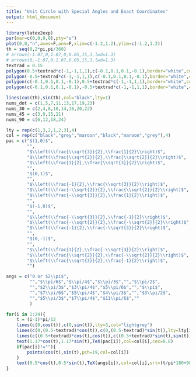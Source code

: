 ```yaml
---
title: "Unit Circle with Special Angles and Exact Coordinates"
output: html_document
---
```


\pagenumbering{gobble}

\vfill

```r
library(latex2exp)
par(mar=c(0,0,0,0),pty="s")
plot(0,0,"n",axes=F,ann=F,xlim=c(-1.2,1.2),ylim=c(-1.2,1.2))
th = seq(0,2*pi,pi/360)
# arrows(-1.07,0,1.07,0,0.05,15,3,lwd=1.3)
# arrows(0,-1.07,0,1.07,0.05,15,3,lwd=1.3)
textrad = 0.15
polygon(0.5+textrad*c(-1,-1,1,1),c(-0.1,0.1,0.1,-0.1),border="white",col="white")
polygon(-0.5+textrad*c(-1,-1,1,1),c(-0.1,0.1,0.1,-0.1),border="white",col="white")
polygon(c(-0.1,0.1,0.1,-0.1),0.5+textrad*c(-1,-1,1,1),border="white",col="white")
polygon(c(-0.1,0.1,0.1,-0.1),-0.5+textrad*c(-1,-1,1,1),border="white",col="white")

lines(cos(th),sin(th),col="black",lty=1)
nums_dot = c(1,5,7,11,13,17,19,23)
nums_30 = c(2,4,8,10,14,16,20,22)
nums_45 = c(3,9,15,21)
nums_90 = c(6,12,18,24)

lty = rep(c(1,3,2,1,2,3),4)
col = rep(c("black","grey","maroon","black","maroon","grey"),4)
pac = c("$(1,0)$",
        "",
        "$\\left(\\frac{\\sqrt{3}}{2},\\frac{1}{2}\\right)$",
        "$\\left(\\frac{\\sqrt{2}}{2},\\frac{\\sqrt{2}}{2}\\right)$",
        "$\\left(\\frac{1}{2},\\frac{\\sqrt{3}}{2}\\right)$",
        "",
        "$(0,1)$",
        "",
        "$\\left(\\frac{-1}{2},\\frac{\\sqrt{3}}{2}\\right)$",
        "$\\left(\\frac{-\\sqrt{2}}{2},\\frac{\\sqrt{2}}{2}\\right)$",
        "$\\left(\\frac{-\\sqrt{3}}{2},\\frac{1}{2}\\right)$",
        "",
        "$(-1,0)$",
        "",
        "$\\left(\\frac{-\\sqrt{3}}{2},\\frac{-1}{2}\\right)$",
        "$\\left(\\frac{-\\sqrt{2}}{2},\\frac{-\\sqrt{2}}{2}\\right)$",
        "$\\left(\\frac{-1}{2},\\frac{-\\sqrt{3}}{2}\\right)$",
        "",
        "$(0,-1)$",
        "",
        "$\\left(\\frac{1}{2},\\frac{-\\sqrt{3}}{2}\\right)$",
        "$\\left(\\frac{\\sqrt{2}}{2},\\frac{-\\sqrt{2}}{2}\\right)$",
        "$\\left(\\frac{\\sqrt{3}}{2},\\frac{-1}{2}\\right)$",
        "")

angs = c("0 or $2\\pi$",
         "","$\\pi/6$","$\\pi/4$","$\\pi/3$","","$\\pi/2$",
         "","$2\\pi/3$","$3\\pi/4$","$5\\pi/6$","","$\\pi$",
         "","$7\\pi/6$","$5\\pi/4$","$4\\pi/3$","","$3\\pi/2$",
         "","$5\\pi/3$","$7\\pi/4$","$11\\pi/6$",""
         )

for(i in 1:24){
    t = (i-1)*pi/12
    lines(c(0,cos(t)),c(0,sin(t)),lty=3,col="lightgrey")
    lines(c(0,(0.5-textrad)*cos(t)),c(0,(0.5-textrad)*sin(t)),lty=lty[i],col=col[i])
    lines(c((0.5+textrad)*cos(t),cos(t)),c((0.5+textrad)*sin(t),sin(t)),lty=lty[i],col=col[i])
    text(1.17*cos(t),1.17*sin(t),TeX(pac[i]),col=col[i],cex=0.8)
    if(pac[i]!=""){
        points(cos(t),sin(t),pch=19,col=col[i])
    }
    text(0.5*cos(t),0.5*sin(t),TeX(angs[i]),col=col[i],srt=(t/pi*180+90)%%180-90,cex=1)
}
```

\vfill

\vfill